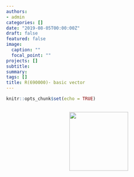 ```yaml
---
authors:
- admin
categories: []
date: "2019-08-05T00:00:00Z"
draft: false
featured: false
image:
  caption: ""
  focal_point: ""
projects: []
subtitle: 
summary: 
tags: []
title: R(690000)- basic vector
---
```


```r
knitr::opts_chunk$set(echo = TRUE)
```

```r

```

<img src="https://d33wubrfki0l68.cloudfront.net/bd90c87ac98708b1731c92900f2f53ec6a71edaf/ce375/diagrams/name-value/binding-1.png" width="160" style="display: block; margin: auto;">